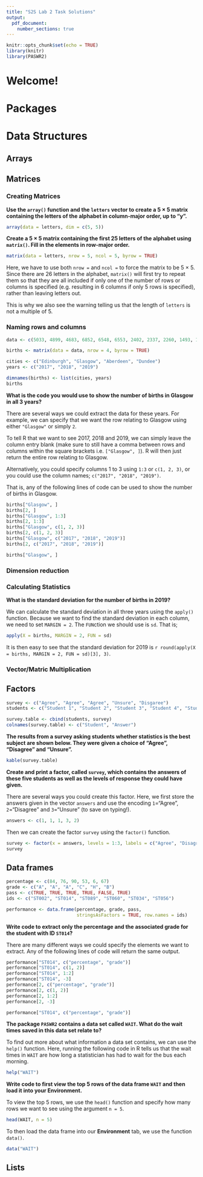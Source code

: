 ```yaml
---
title: "S2S Lab 2 Task Solutions"
output:
  pdf_document:
    number_sections: true
---
```


```r
knitr::opts_chunk$set(echo = TRUE)
library(knitr)
library(PASWR2)
```

# Welcome!

# Packages

# Data Structures

## Arrays

## Matrices

### Creating Matrices {-}

**Use the `array()` function and the `letters` vector to create a 5 $\times$ 5 matrix containing the letters of the alphabet in column-major order, up to "y".**

```r
array(data = letters, dim = c(5, 5))
```

**Create a 5 $\times$ 5 matrix containing the first 25 letters of the alphabet using `matrix()`. Fill in the elements in row-major order.**

```r
matrix(data = letters, nrow = 5, ncol = 5, byrow = TRUE)
```

Here, we have to use both `nrow =` and `ncol =` to force the matrix to be 5 $\times$ 5. Since there are 26 letters in the alphabet, `matrix()` will first try to repeat them so that they are all included if only one of the number of rows or columns is specified (e.g. resulting in 6 columns if only 5 rows is specified), rather than leaving letters out.

This is why we also see the warning telling us that the length of `letters` is not a multiple of 5.

### Naming rows and columns {-}

```r
data <- c(5033, 4899, 4683, 6852, 6548, 6553, 2402, 2337, 2260, 1493, 1488, 1417)

births <- matrix(data = data, nrow = 4, byrow = TRUE)

cities <- c("Edinburgh", "Glasgow", "Aberdeen", "Dundee")
years <- c("2017", "2018", "2019")

dimnames(births) <- list(cities, years)
births
```

**What is the code you would use to show the number of births in Glasgow in all 3 years?**

There are several ways we could extract the data for these years. For example, we can specify that we want the row relating to Glasgow using either `"Glasgow"` or simply `2`.

To tell R that we want to see 2017, 2018 and 2019, we can simply leave the column entry blank (make sure to still have a comma between rows and columns within the square brackets i.e. `["Glasgow", ]`). R will then just return the entire row relating to Glasgow.

Alternatively, you could specify columns 1 to 3 using `1:3` or `c(1, 2, 3)`, or you could use the column names; `c("2017", "2018", "2019")`.

That is, any of the following lines of code can be used to show the number of births in Glasgow.

```r
births["Glasgow", ]
births[2, ]
births["Glasgow", 1:3]
births[2, 1:3]
births["Glasgow", c(1, 2, 3)]
births[2, c(1, 2, 3)]
births["Glasgow", c("2017", "2018", "2019")]
births[2, c("2017", "2018", "2019")]
```

```r
births["Glasgow", ]
```

### Dimension reduction

### Calculating Statistics

**What is the standard deviation for the number of births in 2019?**

We can calculate the standard deviation in all three years using the `apply()` function. Because we want to find the standard deviation in each column, we need to set `MARGIN = 2`. The `FUN`ction we should use is `sd`. That is;

```r
apply(X = births, MARGIN = 2, FUN = sd)
```

It is then easy to see that the standard deviation for 2019 is `r round(apply(X = births, MARGIN = 2, FUN = sd)[3], 3)`.

### Vector/Matric Multiplication {-}

\newpage
## Factors

```r
survey <- c("Agree", "Agree", "Agree", "Unsure", "Disgaree")
students <- c("Student 1", "Student 2", "Student 3", "Student 4", "Student 5")

survey.table <- cbind(students, survey)
colnames(survey.table) <- c("Student", "Answer")
```

**The results from a survey asking students whether statistics is the best subject are shown below. They were given a choice of "Agree", "Disagree" and "Unsure".**

```r
kable(survey.table)
```

**Create and print a factor, called `survey`, which contains the answers of these five students as well as the levels of response they could have given.**

There are several ways you could create this factor. Here, we first store the answers given in the vector `answers` and use the encoding `1`="Agree", `2`="Disagree" and `3`="Unsure" (to save on typing!).

```r
answers <- c(1, 1, 1, 3, 2)
```

Then we can create the factor `survey` using the `factor()` function.

```r
survey <- factor(x = answers, levels = 1:3, labels = c("Agree", "Disagree", "Unsure"))
survey
```

## Data frames

```r
percentage <- c(84, 76, 90, 53, 6, 67)
grade <- c("A", "A", "A", "C", "H", "B")
pass <- c(TRUE, TRUE, TRUE, TRUE, FALSE, TRUE)
ids <- c("ST002", "ST014", "ST089", "ST060", "ST034", "ST056")

performance <- data.frame(percentage, grade, pass,
                          stringsAsFactors = TRUE, row.names = ids)
```

**Write code to extract only the percentage and the associated grade for the student with ID `ST014`?**

There are many different ways we could specify the elements we want to extract. Any of the following lines of code will return the same output.

```r
performance["ST014", c("percentage", "grade")]
performance["ST014", c(1, 2)]
performance["ST014", 1:2]
performance["ST014", -3]
performance[2, c("percentage", "grade")]
performance[2, c(1, 2)]
performance[2, 1:2]
performance[2, -3]
```

```r
performance["ST014", c("percentage", "grade")]
```

**The package `PASWR2` contains a data set called `WAIT`. What do the wait times saved in this data set relate to?**

To find out more about what information a data set contains, we can use the `help()` function. Here, running the following code in R tells us that the wait times in `WAIT` are how long a statistician has had to wait for the bus each morning.

```r
help("WAIT")
```

**Write code to first view the top 5 rows of the data frame `WAIT` and then load it into your Environment.**

To view the top 5 rows, we use the `head()` function and specify how many rows we want to see using the argument `n = 5`.

```r
head(WAIT, n = 5)
```

To then load the data frame into our **Environment** tab, we use the function `data()`.

```r
data("WAIT")
```

## Lists
